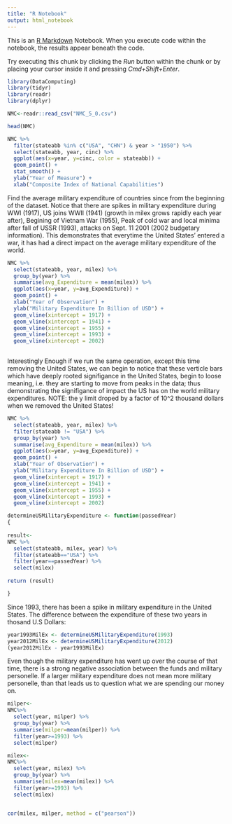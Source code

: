 ```yaml
---
title: "R Notebook"
output: html_notebook
---
```


This is an [R Markdown](http://rmarkdown.rstudio.com) Notebook. When you execute code within the notebook, the results appear beneath the code.  

Try executing this chunk by clicking the *Run* button within the chunk or by placing your cursor inside it and pressing *Cmd+Shift+Enter*. 

```r
library(DataComputing)
library(tidyr)
library(readr)
library(dplyr)

NMC<-readr::read_csv("NMC_5_0.csv")

head(NMC)
```
```r
NMC %>%
  filter(stateabb %in% c("USA", "CHN") & year > "1950") %>%
  select(stateabb, year, cinc) %>%
  ggplot(aes(x=year, y=cinc, color = stateabb)) +
  geom_point() +
  stat_smooth() +
  ylab("Year of Measure") +
  xlab("Composite Index of National Capabilities")

```

Find the average military expenditure of countries since from the beginning of the dataset. Notice that there are spikes in military expenditure during WWI (1917), US joins WWII (1941) (growth in milex grows rapidly each year after), Begining of Vietnam War (1955), Peak of cold war and local minima after fall of USSR (1993), attacks on Sept. 11 2001 (2002 budgetary information). This demonstrates that everytime the United States' entered a war, it has had a direct impact on the average military expenditure of the world. 
```r
NMC %>%
  select(stateabb, year, milex) %>%
  group_by(year) %>%
  summarise(avg_Expenditure = mean(milex)) %>%
  ggplot(aes(x=year, y=avg_Expenditure)) +
  geom_point() +
  xlab("Year of Observation") +
  ylab("Military Expenditure In Billion of USD") +
  geom_vline(xintercept = 1917) +
  geom_vline(xintercept = 1941) +
  geom_vline(xintercept = 1955) +
  geom_vline(xintercept = 1993) +
  geom_vline(xintercept = 2002) 
  

```
Interestingly Enough if we run the same operation, except this time removing the United States, we can begin to notice that these verticle bars which have deeply rooted signifigance in the United States, begin to loose meaning, i.e. they are starting to move from peaks in the data; thus demonstrating the signifigance of impact the US has on the world military expenditures. NOTE: the y limit droped by a factor of 10^2 thousand dollars when we removed the United States!
```r
NMC %>%
  select(stateabb, year, milex) %>%
  filter(stateabb != "USA") %>%
  group_by(year) %>%
  summarise(avg_Expenditure = mean(milex)) %>%
  ggplot(aes(x=year, y=avg_Expenditure)) +
  geom_point() +
  xlab("Year of Observation") +
  ylab("Military Expenditure In Billion of USD") +
  geom_vline(xintercept = 1917) +
  geom_vline(xintercept = 1941) +
  geom_vline(xintercept = 1955) +
  geom_vline(xintercept = 1993) +
  geom_vline(xintercept = 2002)

```
```r
determineUSMilitaryExpenditure <- function(passedYear)
{
  
result<-
NMC %>%
  select(stateabb, milex, year) %>%
  filter(stateabb=="USA") %>%
  filter(year==passedYear) %>%
  select(milex)
  
return (result)  

}
```

Since 1993, there has been a spike in military expenditure in the United States. The difference between the expenditure of these two years in thosand U.S Dollars:
```r
year1993MilEx <- determineUSMilitaryExpenditure(1993)
year2012MilEx <- determineUSMilitaryExpenditure(2012)
(year2012MilEx - year1993MilEx)
```

Even though the military expenditure has went up over the course of that time, there is a strong negative association between the funds and military personelle. If a larger military expenditure does not mean more military personelle, than that leads us to question what we are spending our money on.
```r
milper<-
NMC%>%
  select(year, milper) %>%
  group_by(year) %>%
  summarise(milper=mean(milper)) %>%
  filter(year>=1993) %>%
  select(milper)

milex<-
NMC%>%
  select(year, milex) %>%
  group_by(year) %>%
  summarise(milex=mean(milex)) %>%
  filter(year>=1993) %>%
  select(milex)


cor(milex, milper, method = c("pearson"))
```
